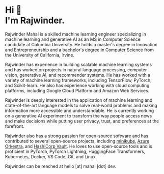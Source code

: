 # Hi 👋 <br /> I'm Rajwinder.

Rajwinder Mahal is a skilled machine learning engineer specializing in machine learning and generative AI as an MS in Computer Science candidate at Columbia University. He holds a master's degree in Innovation and Entrepreneurship and a bachelor's degree in Computer Science from the University of California, Irvine.

Rajwinder has experience in building scalable machine learning systems and has worked on projects in natural language processing, computer vision, generative AI, and recommender systems. He has worked with a variety of machine learning frameworks, including TensorFlow, PyTorch, and Scikit-learn. He also has experience working with cloud computing platforms, including Google Cloud Platform and Amazon Web Services.

Rajwinder is deeply interested in the application of machine learning and state-of-the-art language models to solve real-world problems and making information more accessible and understandable. He is currently working on a generative AI experiment to transform the way people access news and make decisions while putting user privacy, trust, and preferences at the forefront.

Rajwinder also has a strong passion for open-source software and has contributed to several open-source projects, including <a href='https://github.com/kubernetes/minikube' target='_blank' rel='noopener noreferrer'>minikube</a>, <a href='https://github.com/Azure/orkestra' target='_blank' rel='noopener noreferrer'>Azure Orkestra</a>, and <a href='https://github.com/hashicorp/vault' target='_blank' rel='noopener noreferrer'>HashiCorp Vault</a>. He loves to use open-source tools and is proficient in PyTorch, PyTorch Lightning, HuggingFace Transformers, Kubernetes, Docker, VS Code, Git, and Linux.

Rajwinder can be reached at hello [at] mahal [dot] dev.
